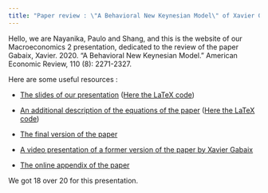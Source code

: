 ```yaml
---
title: "Paper review : \"A Behavioral New Keynesian Model\" of Xavier Gabaix, 2020"
---
```


Hello, we are Nayanika, Paulo and Shang, and this is the website of our Macroeconomics 2 presentation, dedicated to the review of the paper Gabaix, Xavier. 2020. "A Behavioral New Keynesian Model." American Economic Review, 110 (8): 2271-2327. 


Here are some useful resources : 

- [The slides of our presentation](./Resources/Slides/Slides.pdf) ([Here the LaTeX code](./Resources/Slides/Slides.tex))
- [An additional description of the equations of the paper](./Resources/Equations_description/Final/Equations_description.pdf) ([Here the LaTeX code](./Resources/Equations_description/Final/Equations_description.tex))

- [The final version of the paper](https://www.aeaweb.org/articles?id=10.1257/aer.20162005)
- [A video presentation of a former version of the paper by Xavier Gabaix](https://www.youtube.com/watch?v=ZavsNf0JK3g)
- [The online appendix of the paper](https://www.aeaweb.org/content/file?id=12652)

We got 18 over 20 for this presentation. 